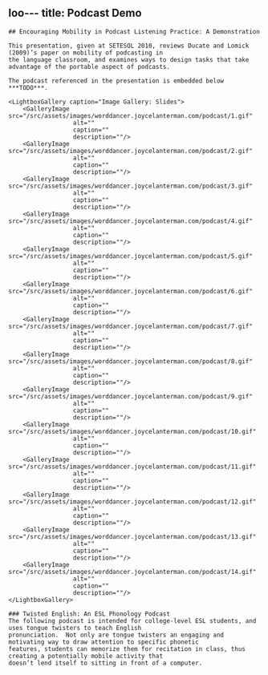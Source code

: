 loo---
title: Podcast Demo
---

<BaseLayout title={frontmatter.title} current="/academic-materials">
    <MainLogo />

    ## Encouraging Mobility in Podcast Listening Practice: A Demonstration

    This presentation, given at SETESOL 2010, reviews Ducate and Lomick (2009)’s paper on mobility of podcasting in
    the language classroom, and examines ways to design tasks that take advantage of the portable aspect of podcasts.

    The podcast referenced in the presentation is embedded below ***TODO***.

    <LightboxGallery caption="Image Gallery: Slides">
        <GalleryImage src="/src/assets/images/worddancer.joycelanterman.com/podcast/1.gif"
                      alt=""
                      caption=""
                      description=""/>
        <GalleryImage src="/src/assets/images/worddancer.joycelanterman.com/podcast/2.gif"
                      alt=""
                      caption=""
                      description=""/>
        <GalleryImage src="/src/assets/images/worddancer.joycelanterman.com/podcast/3.gif"
                      alt=""
                      caption=""
                      description=""/>
        <GalleryImage src="/src/assets/images/worddancer.joycelanterman.com/podcast/4.gif"
                      alt=""
                      caption=""
                      description=""/>
        <GalleryImage src="/src/assets/images/worddancer.joycelanterman.com/podcast/5.gif"
                      alt=""
                      caption=""
                      description=""/>
        <GalleryImage src="/src/assets/images/worddancer.joycelanterman.com/podcast/6.gif"
                      alt=""
                      caption=""
                      description=""/>
        <GalleryImage src="/src/assets/images/worddancer.joycelanterman.com/podcast/7.gif"
                      alt=""
                      caption=""
                      description=""/>
        <GalleryImage src="/src/assets/images/worddancer.joycelanterman.com/podcast/8.gif"
                      alt=""
                      caption=""
                      description=""/>
        <GalleryImage src="/src/assets/images/worddancer.joycelanterman.com/podcast/9.gif"
                      alt=""
                      caption=""
                      description=""/>
        <GalleryImage src="/src/assets/images/worddancer.joycelanterman.com/podcast/10.gif"
                      alt=""
                      caption=""
                      description=""/>
        <GalleryImage src="/src/assets/images/worddancer.joycelanterman.com/podcast/11.gif"
                      alt=""
                      caption=""
                      description=""/>
        <GalleryImage src="/src/assets/images/worddancer.joycelanterman.com/podcast/12.gif"
                      alt=""
                      caption=""
                      description=""/>
        <GalleryImage src="/src/assets/images/worddancer.joycelanterman.com/podcast/13.gif"
                      alt=""
                      caption=""
                      description=""/>
        <GalleryImage src="/src/assets/images/worddancer.joycelanterman.com/podcast/14.gif"
                      alt=""
                      caption=""
                      description=""/>
    </LightboxGallery>

    ### Twisted English: An ESL Phonology Podcast
    The following podcast is intended for college-level ESL students, and uses tongue twisters to teach English
    pronunciation.  Not only are tongue twisters an engaging and motivating way to draw attention to specific phonetic
    features, students can memorize them for recitation in class, thus creating a potentially mobile activity that
    doesn’t lend itself to sitting in front of a computer.

</BaseLayout>
